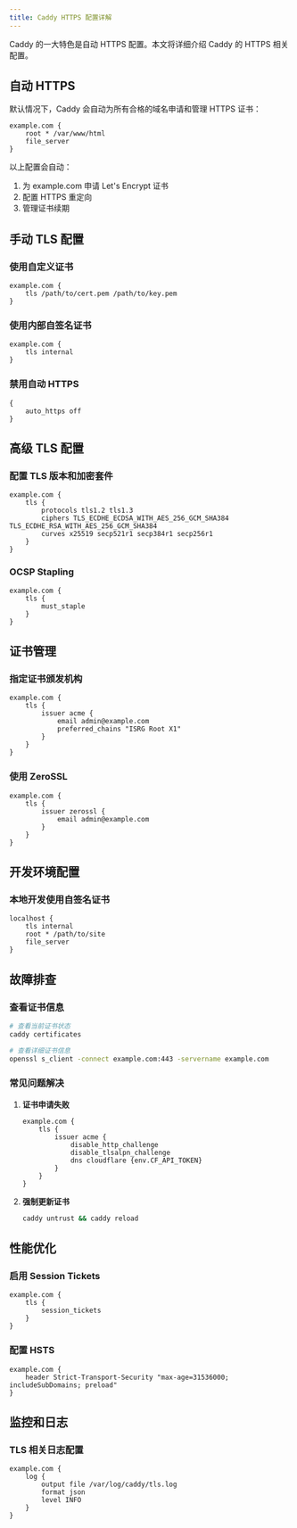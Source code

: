```yaml
---
title: Caddy HTTPS 配置详解
---
```


Caddy 的一大特色是自动 HTTPS 配置。本文将详细介绍 Caddy 的 HTTPS 相关配置。

## 自动 HTTPS

默认情况下，Caddy 会自动为所有合格的域名申请和管理 HTTPS 证书：

```text
example.com {
    root * /var/www/html
    file_server
}
```

以上配置会自动：
1. 为 example.com 申请 Let's Encrypt 证书
2. 配置 HTTPS 重定向
3. 管理证书续期

## 手动 TLS 配置

### 使用自定义证书

```text
example.com {
    tls /path/to/cert.pem /path/to/key.pem
}
```

### 使用内部自签名证书

```text
example.com {
    tls internal
}
```

### 禁用自动 HTTPS

```text
{
    auto_https off
}
```

## 高级 TLS 配置

### 配置 TLS 版本和加密套件

```text
example.com {
    tls {
        protocols tls1.2 tls1.3
        ciphers TLS_ECDHE_ECDSA_WITH_AES_256_GCM_SHA384 TLS_ECDHE_RSA_WITH_AES_256_GCM_SHA384
        curves x25519 secp521r1 secp384r1 secp256r1
    }
}
```

### OCSP Stapling

```text
example.com {
    tls {
        must_staple
    }
}
```

## 证书管理

### 指定证书颁发机构

```text
example.com {
    tls {
        issuer acme {
            email admin@example.com
            preferred_chains "ISRG Root X1"
        }
    }
}
```

### 使用 ZeroSSL

```text
example.com {
    tls {
        issuer zerossl {
            email admin@example.com
        }
    }
}
```

## 开发环境配置

### 本地开发使用自签名证书

```text
localhost {
    tls internal
    root * /path/to/site
    file_server
}
```

## 故障排查

### 查看证书信息

```bash
# 查看当前证书状态
caddy certificates

# 查看详细证书信息
openssl s_client -connect example.com:443 -servername example.com
```

### 常见问题解决

1. **证书申请失败**
   ```text
   example.com {
       tls {
           issuer acme {
               disable_http_challenge
               disable_tlsalpn_challenge
               dns cloudflare {env.CF_API_TOKEN}
           }
       }
   }
   ```

2. **强制更新证书**
   ```bash
   caddy untrust && caddy reload
   ```

## 性能优化

### 启用 Session Tickets

```text
example.com {
    tls {
        session_tickets
    }
}
```

### 配置 HSTS

```text
example.com {
    header Strict-Transport-Security "max-age=31536000; includeSubDomains; preload"
}
```

## 监控和日志

### TLS 相关日志配置

```text
example.com {
    log {
        output file /var/log/caddy/tls.log
        format json
        level INFO
    }
}
``` 